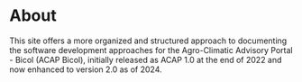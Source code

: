 # About

This site offers a more organized and structured approach to documenting the software development approaches for the Agro-Climatic Advisory Portal - Bicol (ACAP Bicol), initially released as ACAP 1.0 at the end of 2022 and now enhanced to version 2.0 as of 2024.
